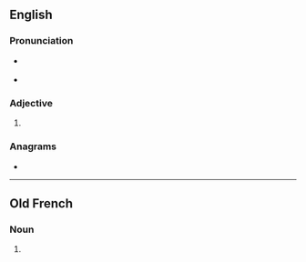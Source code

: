 ==English==

===Pronunciation===
* {{a|RP}} {{IPA|/ˈeɪ.ki.ə/|lang=en}}
* {{a|GenAm}} {{IPA|/ˈeɪ.ki.ɚ/|lang=en}}

===Adjective===
{{head|en|adjective comparative form}}

# {{en-comparative of|achy}}

===Anagrams===
* {{anagrams|en|Archie|archei|archie|cahier}}

----

==Old French==

===Noun===
{{head|fro|noun|g=m|plural not attested}}

# {{alternative form of|acier|lang=fro}}